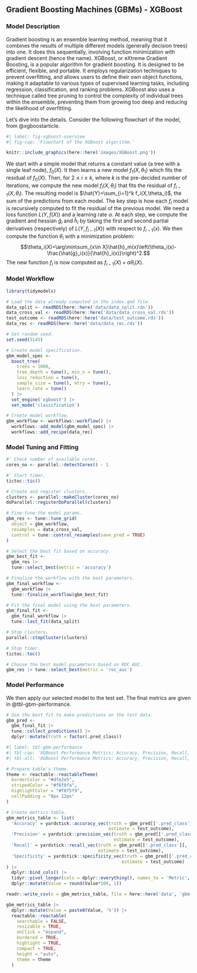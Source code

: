 ## Gradient Boosting Machines (GBMs) - XGBoost

### Model Description
Gradient boosting is an ensemble learning method, meaning that it combines the results of multiple different models (generally decision trees) into one. It does this sequentially, involving function minimization with gradient descent (hence the name). XGBoost, or eXtreme Gradient Boosting, is a popular algorithm for gradient boosting. It is designed to be efficient, flexible, and portable. It employs regularization techniques to prevent overfitting, and allows users to define their own object functions, making it adaptable to various types of supervised learning tasks, including regression, classification, and ranking problems. XGBoost also uses a technique called tree pruning to control the complexity of individual trees within the ensemble, preventing them from growing too deep and reducing the likelihood of overfitting.

Let's dive into the details. Consider the following flowchart of the model, from @xgboostarticle.

```r
#| label: fig-xgboost-overview
#| fig-cap: 'Flowchart of the XGBoost algorithm.'

knitr::include_graphics(here::here('images/XGBoost.png'))
```

We start with a simple model that returns a constant value (a tree with a single leaf node), $f_0(X)$. It then learns a new model $f_1(X, \theta_1)$ which fits the residual of $f_0(X)$. Then, for $2\le i\le k$, where $k$ is the pre-decided number of iterations, we compute the new model $f_i(X, \theta_i)$ that fits the residual of $f_{i-1}(X, \theta_i)$. The resulting model is $\hat{Y}=\sum_{i=1}^k f_i(X,\theta_i)$, the sum of the predictions from each model. The key step is how each $f_i$ model is recursively computed to fit the residual of the previous model. We need a loss function $L(Y, f(X))$ and a learning rate $\alpha$. At each step, we compute the gradient and hessian $\hat{g}_i$ and $\hat{h}_i$ by taking the first and second partial derivatives (respectively) of $L(Y, f_{i-1}(X))$ with respect to $f_{i-1}(x)$. We then compute the function $\theta_i$ with a minimization problem:
$$\theta_i(X)=\arg\min\sum_{x\in X}\hat{h}_m(x)\left(\theta_i(x)-\frac{\hat{g}_i(x)}{\hat{h}_i(x)}\right)^2.$$
The new function $f_i$ is now computed as $f_{i-1}(X) + \alpha\theta_i(X)$. 

### Model Workflow

```r

library(tidymodels)

# Load the data already computed in the index.qmd file.
data_split <- readRDS(here::here('data/data_split.rds'))
data_cross_val <- readRDS(here::here('data/data_cross_val.rds'))
test_outcome <- readRDS(here::here('data/test_outcome.rds'))
data_rec <- readRDS(here::here('data/data_rec.rds'))

# Set random seed.
set.seed(3145)

```

```r

# Create model specification.
gbm_model_spec <- 
  boost_tree(
    trees = 1000,
    tree_depth = tune(), min_n = tune(),
    loss_reduction = tune(),
    sample_size = tune(), mtry = tune(),
    learn_rate = tune()
  ) |>
  set_engine('xgboost') |>
  set_mode('classification')

# Create model workflow.
gbm_workflow <- workflows::workflow() |>
  workflows::add_model(gbm_model_spec) |>
  workflows::add_recipe(data_rec)

```

### Model Tuning and Fitting


```r

#' Check number of available cores.
cores_no <- parallel::detectCores() - 1

#' Start timer.
tictoc::tic()

# Create and register clusters.
clusters <- parallel::makeCluster(cores_no)
doParallel::registerDoParallel(clusters)

# Fine-tune the model params.
gbm_res <- tune::tune_grid(
  object = gbm_workflow,
  resamples = data_cross_val,
  control = tune::control_resamples(save_pred = TRUE)
)

# Select the best fit based on accuracy.
gbm_best_fit <- 
  gbm_res |> 
  tune::select_best(metric = 'accuracy')

# Finalize the workflow with the best parameters.
gbm_final_workflow <- 
  gbm_workflow |>
  tune::finalize_workflow(gbm_best_fit)

# Fit the final model using the best parameters.
gbm_final_fit <- 
  gbm_final_workflow |> 
  tune::last_fit(data_split)

# Stop clusters.
parallel::stopCluster(clusters)

# Stop timer.
tictoc::toc()

# Choose the best model parameters based on ROC AUC.
gbm_res |> tune::select_best(metric = 'roc_auc')

```

### Model Performance

We then apply our selected model to the test set. The final metrics are given in @tbl-gbm-performance.

```r

# Use the best fit to make predictions on the test data.
gbm_pred <- 
  gbm_final_fit |> 
  tune::collect_predictions() |>
  dplyr::mutate(truth = factor(.pred_class))

```


```r
#| label: tbl-gbm-performance
#| tbl-cap: 'XGBoost Performance Metrics: Accuracy, Precision, Recall, and Specificity.'
#| tbl-alt: 'XGBoost Performance Metrics: Accuracy, Precision, Recall, and Specificity.'

# Prepare table's theme.
theme <- reactable::reactableTheme(
  borderColor = "#dfe2e5",
  stripedColor = "#f6f8fa", 
  highlightColor = "#f0f5f9",
  cellPadding = "8px 12px"
)

# Create metrics table.
gbm_metrics_table <- list(
  'Accuracy' = yardstick::accuracy_vec(truth = gbm_pred[['.pred_class']],
                                       estimate = test_outcome),
  'Precision' = yardstick::precision_vec(truth = gbm_pred[['.pred_class']],
                                         estimate = test_outcome),
  'Recall' = yardstick::recall_vec(truth = gbm_pred[['.pred_class']],
                                   estimate = test_outcome),
  'Specificity' = yardstick::specificity_vec(truth = gbm_pred[['.pred_class']],
                                            estimate = test_outcome)
) |>
  dplyr::bind_cols() |>
  tidyr::pivot_longer(cols = dplyr::everything(), names_to = 'Metric', values_to = 'Value') |>
  dplyr::mutate(Value = round(Value*100, 1))

readr::write_csv(x = gbm_metrics_table, file = here::here('data', 'gbm-metrics.csv'))

gbm_metrics_table |>
  dplyr::mutate(Value = paste0(Value, '%')) |>
  reactable::reactable(
    searchable = FALSE, 
    resizable = TRUE,
    onClick = "expand",
    bordered = TRUE,
    highlight = TRUE, 
    compact = TRUE,
    height = "auto",
    theme = theme
  )

```
